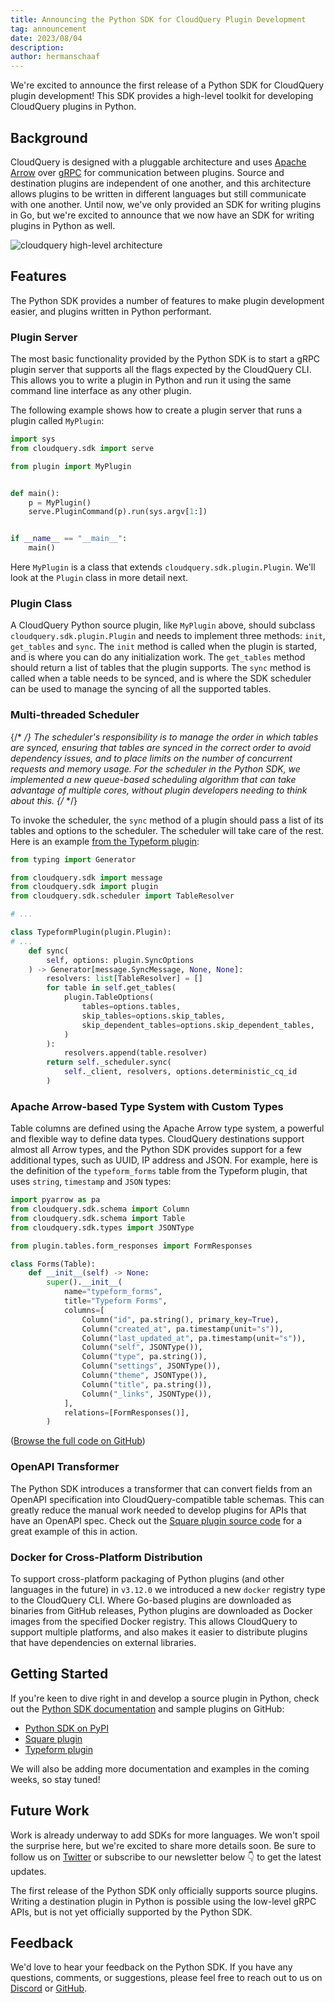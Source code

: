 ```yaml
---
title: Announcing the Python SDK for CloudQuery Plugin Development
tag: announcement
date: 2023/08/04
description:
author: hermanschaaf
---
```



<BlogHeader/>

We're excited to announce the first release of a Python SDK for CloudQuery plugin development! This SDK provides a high-level toolkit for developing CloudQuery plugins in Python.

## Background

CloudQuery is designed with a pluggable architecture and uses [Apache Arrow](https://arrow.apache.org/) over [gRPC](https://grpc.io/) for communication between plugins. Source and destination plugins are independent of one another, and this architecture allows plugins to be written in different languages but still communicate with one another. Until now, we've only provided an SDK for writing plugins in Go, but we're excited to announce that we now have an SDK for writing plugins in Python as well.

![cloudquery high-level architecture](/images/cloudquery-architecture.png)

## Features

The Python SDK provides a number of features to make plugin development easier, and plugins written in Python performant.

### Plugin Server

The most basic functionality provided by the Python SDK is to start a gRPC plugin server that supports all the flags expected by the CloudQuery CLI. This allows you to write a plugin in Python and run it using the same command line interface as any other plugin.

The following example shows how to create a plugin server that runs a plugin called `MyPlugin`:

```python
import sys
from cloudquery.sdk import serve

from plugin import MyPlugin


def main():
    p = MyPlugin()
    serve.PluginCommand(p).run(sys.argv[1:])


if __name__ == "__main__":
    main()
```

Here `MyPlugin` is a class that extends `cloudquery.sdk.plugin.Plugin`. We'll look at the `Plugin` class in more detail next.

### Plugin Class

A CloudQuery Python source plugin, like `MyPlugin` above, should subclass `cloudquery.sdk.plugin.Plugin` and needs to implement three methods: `init`, `get_tables` and `sync`. The `init` method is called when the plugin is started, and is where you can do any initialization work. The `get_tables` method should return a list of tables that the plugin supports. The `sync` method is called when a table needs to be synced, and is where the SDK scheduler can be used to manage the syncing of all the supported tables.

### Multi-threaded Scheduler

{/* <!-- vale off --> */}
The scheduler's responsibility is to manage the order in which tables are synced, ensuring that tables are synced in the correct order to avoid dependency issues, and to place limits on the number of concurrent requests and memory usage. For the scheduler in the Python SDK, we implemented a new queue-based scheduling algorithm that can take advantage of multiple cores, without plugin developers needing to think about this.
{/* <!-- vale on --> */}

To invoke the scheduler, the `sync` method of a plugin should pass a list of its tables and options to the scheduler. The scheduler will take care of the rest. Here is an example [from the Typeform plugin](https://github.com/cloudquery/cloudquery/blob/main/plugins/source/typeform/plugin/plugin.py):

```python
from typing import Generator

from cloudquery.sdk import message
from cloudquery.sdk import plugin
from cloudquery.sdk.scheduler import TableResolver

# ...

class TypeformPlugin(plugin.Plugin):
# ...
    def sync(
        self, options: plugin.SyncOptions
    ) -> Generator[message.SyncMessage, None, None]:
        resolvers: list[TableResolver] = []
        for table in self.get_tables(
            plugin.TableOptions(
                tables=options.tables,
                skip_tables=options.skip_tables,
                skip_dependent_tables=options.skip_dependent_tables,
            )
        ):
            resolvers.append(table.resolver)
        return self._scheduler.sync(
            self._client, resolvers, options.deterministic_cq_id
        )
```

### Apache Arrow-based Type System with Custom Types

Table columns are defined using the Apache Arrow type system, a powerful and flexible way to define data types. CloudQuery destinations support almost all Arrow types, and the Python SDK provides support for a few additional types, such as UUID, IP address and JSON. For example, here is the definition of the `typeform_forms` table from the Typeform plugin, that uses `string`, `timestamp` and `JSON` types:

```python
import pyarrow as pa
from cloudquery.sdk.schema import Column
from cloudquery.sdk.schema import Table
from cloudquery.sdk.types import JSONType

from plugin.tables.form_responses import FormResponses

class Forms(Table):
    def __init__(self) -> None:
        super().__init__(
            name="typeform_forms",
            title="Typeform Forms",
            columns=[
                Column("id", pa.string(), primary_key=True),
                Column("created_at", pa.timestamp(unit="s")),
                Column("last_updated_at", pa.timestamp(unit="s")),
                Column("self", JSONType()),
                Column("type", pa.string()),
                Column("settings", JSONType()),
                Column("theme", JSONType()),
                Column("title", pa.string()),
                Column("_links", JSONType()),
            ],
            relations=[FormResponses()],
        )
```

([Browse the full code on GitHub](https://github.com/cloudquery/cloudquery/blob/main/plugins/source/typeform/plugin/tables/forms.py))

### OpenAPI Transformer

The Python SDK introduces a transformer that can convert fields from an OpenAPI specification into CloudQuery-compatible table schemas. This can greatly reduce the manual work needed to develop plugins for APIs that have an OpenAPI spec. Check out the [Square plugin source code](https://github.com/cloudquery/cloudquery/blob/main/plugins/source/square/plugin/tables/bookings.py) for a great example of this in action.

### Docker for Cross-Platform Distribution

To support cross-platform packaging of Python plugins (and other languages in the future) in `v3.12.0` we introduced a new `docker` registry type to the CloudQuery CLI. Where Go-based plugins are downloaded as binaries from GitHub releases, Python plugins are downloaded as Docker images from the specified Docker registry. This allows CloudQuery to support multiple platforms, and also makes it easier to distribute plugins that have dependencies on external libraries.

## Getting Started

If you're keen to dive right in and develop a source plugin in Python, check out the [Python SDK documentation](https://github.com/cloudquery/plugin-sdk-python) and sample plugins on GitHub:
 - [Python SDK on PyPI](https://pypi.org/project/cloudquery-plugin-sdk/)
 - [Square plugin](https://github.com/cloudquery/cloudquery/tree/main/plugins/source/square)
 - [Typeform plugin](https://github.com/cloudquery/cloudquery/tree/main/plugins/source/typeform)

We will also be adding more documentation and examples in the coming weeks, so stay tuned!

## Future Work

Work is already underway to add SDKs for more languages. We won't spoil the surprise here, but we're excited to share more details soon. Be sure to follow us on [Twitter](https://twitter.com/cloudqueryio) or subscribe to our newsletter below 👇 to get the latest updates.

The first release of the Python SDK only officially supports source plugins. Writing a destination plugin in Python is possible using the low-level gRPC APIs, but is not yet officially supported by the Python SDK.

## Feedback

We'd love to hear your feedback on the Python SDK. If you have any questions, comments, or suggestions, please feel free to reach out to us on [Discord](https://cloudquery.io/discord) or [GitHub](https://github.com/cloudquery/plugin-sdk-python).